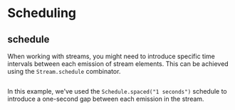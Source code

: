 # Scheduling

## schedule

When working with streams, you might need to introduce specific time intervals between each emission of stream elements. This can be achieved using the `Stream.schedule` combinator.

```ts file=<rootDir>/src/streaming/scheduling/schedule.ts

```

In this example, we've used the `Schedule.spaced("1 seconds")` schedule to introduce a one-second gap between each emission in the stream.
